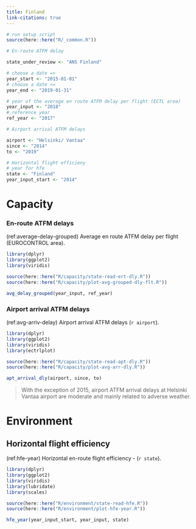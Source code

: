 ```yaml
---
title: Finland
link-citations: true
---
```

```r
# run setup script
source(here::here("R/_common.R"))
```

```r
# En-route ATFM delay

state_under_review <- "ANS Finland"

# choose a date =>
year_start <- "2015-01-01"
# choose a date <=
year_end <- "2019-01-31"

# year of the average en route ATFM delay per flight (ECTL area)
year_input <- "2018"
# reference year 
ref_year <- "2017"

# Airport arrival ATFM delays

airport <- "Helsinki/ Vantaa"
since <- "2014"
to <- "2019"

# Horizontal flight efficieny
# year for hfe
state <- "Finland"
year_input_start <- "2014"

```

# Capacity

### En-route ATFM delays 

(ref:average-delay-grouped) Average en route ATFM delay per flight (EUROCONTROL area). 

```r
library(dplyr)
library(ggplot2)
library(viridis)

source(here::here("R/capacity/state-read-ert-dly.R"))
source(here::here("R/capacity/plot-avg-grouped-dly-flt.R"))

avg_delay_grouped(year_input, ref_year)

```

### Airport arrival ATFM delays

(ref:avg-arriv-delay) Airport arrival ATFM delays (`r airport`). 

```r
library(dplyr)
library(ggplot2)
library(viridis)
library(ectrlplot)

source(here::here("R/capacity/state-read-apt-dly.R"))
source(here::here("R/capacity/plot-avg-arr-dly.R"))

apt_arrival_dly(airport, since, to)

```

> With the exception of 2015, airport ATFM arrival delays at Helsinki Vantaa airport are moderate and mainly related to adverse weather.

# Environment

## Horizontal flight efficiency

(ref:hfe-year) Horizontal en-route flight efficiency - (`r state`). 

```r

library(dplyr)
library(ggplot2)
library(viridis)
library(lubridate)
library(scales)

source(here::here("R/environment/state-read-hfe.R"))
source(here::here("R/environment/plot-hfe-year.R"))

hfe_year(year_input_start, year_input, state)
```